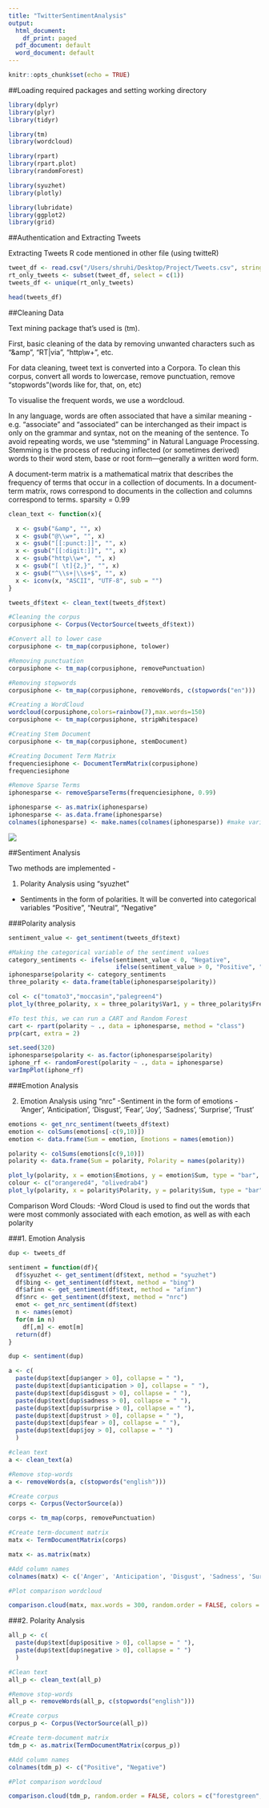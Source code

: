 ```yaml
---
title: "TwitterSentimentAnalysis"
output:
  html_document:
    df_print: paged
  pdf_document: default
  word_document: default
---
```


```r
knitr::opts_chunk$set(echo = TRUE)
```

##Loading required packages and setting working directory

```r

library(dplyr)
library(plyr)
library(tidyr)

library(tm)
library(wordcloud)

library(rpart)
library(rpart.plot)
library(randomForest)

library(syuzhet)
library(plotly)

library(lubridate)
library(ggplot2)
library(grid)

```

##Authentication and Extracting Tweets

Extracting Tweets R code mentioned in other file (using twitteR)

```r

tweet_df <- read.csv("/Users/shruhi/Desktop/Project/Tweets.csv", stringsAsFactors = FALSE)
rt_only_tweets <- subset(tweet_df, select = c(1))
tweets_df <- unique(rt_only_tweets)

head(tweets_df)
```

##Cleaning Data

Text mining package that's used is (tm).

First, basic cleaning of the data by removing unwanted characters such as "&amp", "RT|via", "http\\w+", etc.

For data cleaning, tweet text is converted into a Corpora. To clean this corpus, convert all words to lowercase, remove punctuation, remove "stopwords"(words like for, that, on, etc)

To visualise the frequent words, we use a wordcloud.

In any language, words are often associated that have a similar meaning - e.g. "associate" and "associated" can be interchanged as their impact is only on the grammar and syntax, not on the meaning of the sentence. To avoid repeating words, we use "stemming" in Natural Language Processing. Stemming is the process of reducing inflected (or sometimes derived) words to their word stem, base or root form—generally a written word form.

A document-term matrix is a mathematical matrix that describes the frequency of terms that occur in a collection of documents. In a document-term matrix, rows correspond to documents in the collection and columns correspond to terms. sparsity = 0.99

```r

clean_text <- function(x){

  x <- gsub("&amp", "", x)
  x <- gsub("@\\w+", "", x)
  x <- gsub("[[:punct:]]", "", x)
  x <- gsub("[[:digit:]]", "", x)
  x <- gsub("http\\w+", "", x)
  x <- gsub("[ \t]{2,}", "", x)
  x <- gsub("^\\s+|\\s+$", "", x)
  x <- iconv(x, "ASCII", "UTF-8", sub = "")
}

tweets_df$text <- clean_text(tweets_df$text)

#Cleaning the corpus
corpusiphone <- Corpus(VectorSource(tweets_df$text))

#Convert all to lower case
corpusiphone <- tm_map(corpusiphone, tolower)

#Removing punctuation
corpusiphone <- tm_map(corpusiphone, removePunctuation)

#Removing stopwords
corpusiphone <- tm_map(corpusiphone, removeWords, c(stopwords("en")))

#Creating a WordCloud
wordcloud(corpusiphone,colors=rainbow(7),max.words=150)
corpusiphone <- tm_map(corpusiphone, stripWhitespace)

#Creating Stem Document
corpusiphone <- tm_map(corpusiphone, stemDocument)

#Creating Document Term Matrix
frequenciesiphone <- DocumentTermMatrix(corpusiphone)
frequenciesiphone

#Remove Sparse Terms
iphonesparse <- removeSparseTerms(frequenciesiphone, 0.99)

iphonesparse <- as.matrix(iphonesparse)
iphonesparse <- as.data.frame(iphonesparse)
colnames(iphonesparse) <- make.names(colnames(iphonesparse)) #make variable names R-friendly

```

![](Sentiment-Analysis-of-Tweets/WordCloud.png)

##Sentiment Analysis

Two methods are implemented - 

1. Polarity Analysis using "syuzhet" 
 - Sentiments in the form of polarities. It will be converted into categorical variables "Positive", "Neutral", "Negative"


###Polarity analysis

```r

sentiment_value <- get_sentiment(tweets_df$text)

#Making the categorical variable of the sentiment values
category_sentiments <- ifelse(sentiment_value < 0, "Negative", 
                              ifelse(sentiment_value > 0, "Positive", "Neutral"))
iphonesparse$polarity <- category_sentiments
three_polarity <- data.frame(table(iphonesparse$polarity))

col <- c("tomato3","moccasin","palegreen4")
plot_ly(three_polarity, x = three_polarity$Var1, y = three_polarity$Freq, type = "bar", color = three_polarity$Var1, colors = col)

#To test this, we can run a CART and Random Forest
cart <- rpart(polarity ~ ., data = iphonesparse, method = "class")
prp(cart, extra = 2)

set.seed(320)
iphonesparse$polarity <- as.factor(iphonesparse$polarity)
iphone_rf <- randomForest(polarity ~ ., data = iphonesparse)
varImpPlot(iphone_rf)

```

###Emotion Analysis

2. Emotion Analysis using "nrc" 
    -Sentiment in the form of emotions - 'Anger', 'Anticipation', 'Disgust', 'Fear', 'Joy', 'Sadness', 'Surprise', 'Trust'

```r

emotions <- get_nrc_sentiment(tweets_df$text)
emotion <- colSums(emotions[-c(9,10)])
emotion <- data.frame(Sum = emotion, Emotions = names(emotion))

polarity <- colSums(emotions[c(9,10)])
polarity <- data.frame(Sum = polarity, Polarity = names(polarity))

plot_ly(polarity, x = emotion$Emotions, y = emotion$Sum, type = "bar", color = emotion$Emotions)
colour <- c("orangered4", "olivedrab4")
plot_ly(polarity, x = polarity$Polarity, y = polarity$Sum, type = "bar", color = polarity$Polarity, colors = colour)

```

Comparison Word Clouds:
  -Word Cloud is used to find out the words that were most commonly associated with each emotion, as well as with each polarity

###1. Emotion Analysis

```r

dup <- tweets_df

sentiment = function(df){
  df$syuzhet <- get_sentiment(df$text, method = "syuzhet")
  df$bing <- get_sentiment(df$text, method = "bing")
  df$afinn <- get_sentiment(df$text, method = "afinn")
  df$nrc <- get_sentiment(df$text, method = "nrc")
  emot <- get_nrc_sentiment(df$text)
  n <- names(emot)
  for(m in n) 
    df[,m] <- emot[m]
  return(df)
}

dup <- sentiment(dup)

a <- c(
  paste(dup$text[dup$anger > 0], collapse = " "),
  paste(dup$text[dup$anticipation > 0], collapse = " "),
  paste(dup$text[dup$disgust > 0], collapse = " "),
  paste(dup$text[dup$sadness > 0], collapse = " "),
  paste(dup$text[dup$surprise > 0], collapse = " "),
  paste(dup$text[dup$trust > 0], collapse = " "),
  paste(dup$text[dup$fear > 0], collapse = " "),
  paste(dup$text[dup$joy > 0], collapse = " ")
  )

#clean text
a <- clean_text(a)

#Remove stop-words
a <- removeWords(a, c(stopwords("english")))

#Create corpus
corps <- Corpus(VectorSource(a))

corps <- tm_map(corps, removePunctuation)

#Create term-document matrix
matx <- TermDocumentMatrix(corps)

matx <- as.matrix(matx)

#Add column names
colnames(matx) <- c('Anger', 'Anticipation', 'Disgust', 'Sadness', 'Surprise', 'Trust', 'Fear', 'Joy')

#Plot comparison wordcloud

comparison.cloud(matx, max.words = 300, random.order = FALSE, colors = brewer.pal(8, "Dark2"), scale = c(0.8,0.4), match.colors = TRUE, title.size = 1)

```

###2. Polarity Analysis

```r

all_p <- c(
  paste(dup$text[dup$positive > 0], collapse = " "),
  paste(dup$text[dup$negative > 0], collapse = " ")
  )

#Clean text
all_p <- clean_text(all_p)

#Remove stop-words
all_p <- removeWords(all_p, c(stopwords("english")))

#Create corpus
corpus_p <- Corpus(VectorSource(all_p))

#Create term-document matrix
tdm_p <- as.matrix(TermDocumentMatrix(corpus_p))

#Add column names
colnames(tdm_p) <- c("Positive", "Negative")

#Plot comparison wordcloud

comparison.cloud(tdm_p, random.order = FALSE, colors = c("forestgreen", "darkred"), title.size = 3, max.words = 250, use.r.layout = FALSE, scale = c(2,0.4))

```



